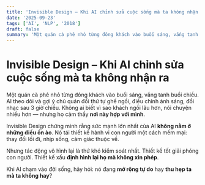 ```yaml
---
title: 'Invisible Design – Khi AI chỉnh sửa cuộc sống mà ta không nhận ra'
date: '2025-09-23'
tags: ['AI', 'NLP', '2018']
draft: false
summary: 'Một quán cà phê nhỏ từng đông khách vào buổi sáng, vắng tanh buổi chiều. AI theo dõi và gợi ý chủ qu'
---
```


# Invisible Design – Khi AI chỉnh sửa cuộc sống mà ta không nhận ra

Một quán cà phê nhỏ từng đông khách vào buổi sáng, vắng tanh buổi chiều. AI theo dõi và gợi ý chủ quán đổi thứ tự ghế ngồi, điều chỉnh ánh sáng, đổi nhạc sau 3 giờ chiều. Không ai biết vì sao khách ngồi lâu hơn, nói chuyện nhiều hơn — nhưng họ cảm thấy **nơi này hợp với mình**.

Invisible Design chứng minh rằng sức mạnh lớn nhất của AI **không nằm ở những điều ồn ào**. Nó tái thiết kế hành vi con người một cách mềm mại: thay đổi lối đi, nhịp sống, cảm giác thuộc về.

Nhưng tác động vô hình lại là thứ khó kiểm soát nhất. Thiết kế tốt giải phóng con người. Thiết kế xấu **định hình lại họ mà không xin phép**.

Khi AI chạm vào đời sống, hãy hỏi: nó đang **mở rộng tự do** hay **thu hẹp ta mà ta không hay**?
